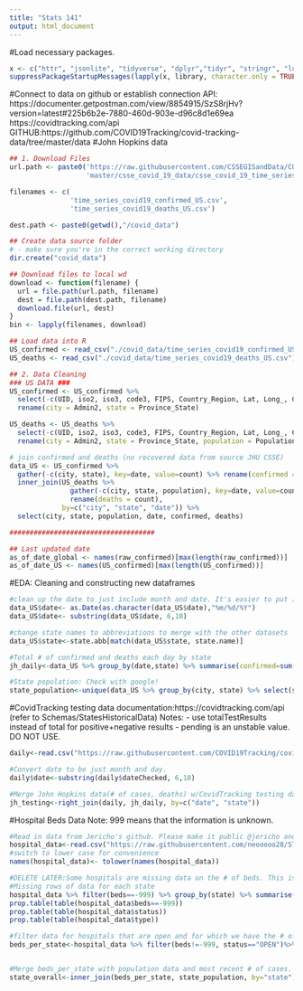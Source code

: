 ```yaml
---
title: "Stats 141"
output: html_document
---
```

#Load necessary packages.
```r
x <- c("httr", "jsonlite", "tidyverse", "dplyr","tidyr", "stringr", "lubridate","data.table", "readr","tibble", "ggplot2", "scales","RCurl")
suppressPackageStartupMessages(lapply(x, library, character.only = TRUE))
```

#Connect to data on github or establish connection
API: https://documenter.getpostman.com/view/8854915/SzS8rjHv?version=latest#225b6b2e-7880-460d-903e-d96c8d1e69ea
https://covidtracking.com/api
GITHUB:https://github.com/COVID19Tracking/covid-tracking-data/tree/master/data
#John Hopkins data
```r
## 1. Download Files
url.path <- paste0('https://raw.githubusercontent.com/CSSEGISandData/COVID-19/',
                   'master/csse_covid_19_data/csse_covid_19_time_series')

filenames <- c(
               'time_series_covid19_confirmed_US.csv',
               'time_series_covid19_deaths_US.csv')

dest.path <- paste0(getwd(),"/covid_data")

## Create data source folder
# - make sure you're in the correct working directory
dir.create("covid_data")

## Download files to local wd
download <- function(filename) {
  url = file.path(url.path, filename)
  dest = file.path(dest.path, filename)
  download.file(url, dest)
}
bin <- lapply(filenames, download)

## Load data into R
US_confirmed <- read_csv("./covid_data/time_series_covid19_confirmed_US.csv")
US_deaths <- read_csv("./covid_data/time_series_covid19_deaths_US.csv")
```

```r
## 2. Data Cleaning
### US DATA ###
US_confirmed <- US_confirmed %>% 
  select(-c(UID, iso2, iso3, code3, FIPS, Country_Region, Lat, Long_, Combined_Key)) %>% 
  rename(city = Admin2, state = Province_State)

US_deaths <- US_deaths %>% 
  select(-c(UID, iso2, iso3, code3, FIPS, Country_Region, Lat, Long_, Combined_Key)) %>% 
  rename(city = Admin2, state = Province_State, population = Population)

# join confirmed and deaths (no recovered data from source JHU CSSE)
data_US <- US_confirmed %>% 
  gather(-c(city, state), key=date, value=count) %>% rename(confirmed = count) %>% 
  inner_join(US_deaths %>% 
               gather(-c(city, state, population), key=date, value=count) %>% 
               rename(deaths = count), 
             by=c("city", "state", "date")) %>% 
  select(city, state, population, date, confirmed, deaths)

####################################

## Last updated date
as_of_date_global <- names(raw_confirmed)[max(length(raw_confirmed))]
as_of_date_US <- names(US_confirmed)[max(length(US_confirmed))]
```

#EDA: Cleaning and constructing new dataframes
```r
#clean up the date to just include month and date. It's easier to put in a chart later anyways.
data_US$date<- as.Date(as.character(data_US$date),"%m/%d/%Y")
data_US$date<- substring(data_US$date, 6,10)

#change state names to abbreviations to merge with the other datasets
data_US$state<-state.abb[match(data_US$state, state.name)]

#Total # of confirmed and deaths each day by state
jh_daily<-data_US %>% group_by(date,state) %>% summarise(confirmed=sum(confirmed), deaths=sum(deaths))

#State population: Check with google! 
state_population<-unique(data_US %>% group_by(city, state) %>% select(state, city,population)) %>% group_by(state) %>% summarise(population=sum(population))

```

#CovidTracking testing data
documentation:https://covidtracking.com/api (refer to Schemas/StatesHistoricalData)
Notes:
- use totalTestResults instead of total for positive+negative results
- pending is an unstable value. DO NOT USE.
```r
daily<-read.csv("https://raw.githubusercontent.com/COVID19Tracking/covid-tracking-data/master/data/states_daily_4pm_et.csv")

#Convert date to be just month and day.
daily$date<-substring(daily$dateChecked, 6,10)

#Merge John Hopkins data(# of cases, deaths) w/CovidTracking testing data. John Hopkins has way more dates. Use a right join to show dates where we are missing COVIDTracking testing data.
jh_testing<-right_join(daily, jh_daily, by=c("date", "state"))
```

#Hospital Beds Data
Note: 999 means that the information is unknown.
```r
#Read in data from Jericho's github. Please make it public @jericho and change the link.
hospital_data<-read.csv("https://raw.githubusercontent.com/neooooo28/STATS141_Grp4/master/US%20Hospitals/us_hospitals.csv?token=ANLHLON4WZLDEJDKMTDTFNC6VYLYI")
#switch to lower case for convenience
names(hospital_data)<- tolower(names(hospital_data))

#DELETE LATER:Some hospitals are missing data on the # of beds. This is explatory, so please delete before the final report.
#Missing rows of data for each state
hospital_data %>% filter(beds==-999) %>% group_by(state) %>% summarise(count=n()) %>% arrange(desc(count))
prop.table(table(hospital_data$beds==-999))
prop.table(table(hospital_data$status))
prop.table(table(hospital_data$type))

#filter data for hospitals that are open and for which we have the # of beds, group by state to get hospital capacity per state.
beds_per_state<-hospital_data %>% filter(beds!=-999, status=="OPEN")%>% group_by(state) %>% summarise("total_beds"=sum(beds)) %>% arrange(desc(total_beds))


#Merge beds_per_state with population data and most recent # of cases.
state_overall<-inner_join(beds_per_state, state_population, by="state")

```


